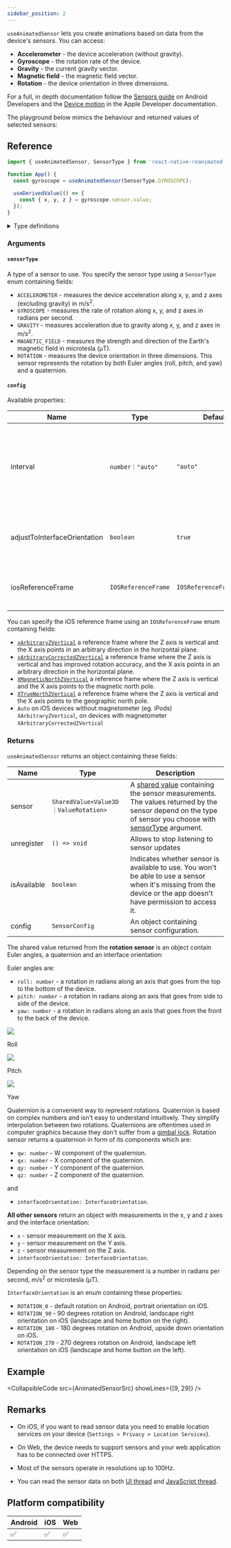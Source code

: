 ```yaml
---
sidebar_position: 2
---
```


`useAnimatedSensor` lets you create animations based on data from the device's sensors. You can access:

- **Accelerometer** - the device acceleration (without gravity).
- **Gyroscope** - the rotation rate of the device.
- **Gravity** - the current gravity vector.
- **Magnetic field** - the magnetic field vector.
- **Rotation** - the device orientation in three dimensions.

For a full, in depth documentation follow the [Sensors guide](https://developer.android.com/guide/topics/sensors/sensors_overview) on Android Developers and the [Device motion](https://developer.apple.com/documentation/coremotion/getting_processed_device-motion_data) in the Apple Developer documentation.

The playground below mimics the behaviour and returned values of selected sensors:


<InteractivePlayground usePlayground={useAnimatedSensorPlayground} />

## Reference

```javascript
import { useAnimatedSensor, SensorType } from 'react-native-reanimated';

function App() {
  const gyroscope = useAnimatedSensor(SensorType.GYROSCOPE);

  useDerivedValue(() => {
    const { x, y, z } = gyroscope.sensor.value;
  });
}
```

<details>
<summary>Type definitions</summary>

```typescript
// --- Function declaration ---

function useAnimatedSensor(
  sensorType: SensorType,
  config?: Partial<SensorConfig>
): AnimatedSensor<ValueRotation | Value3D>;

// --- Configuration types ---

enum SensorType {
  ACCELEROMETER = 1,
  GYROSCOPE = 2,
  GRAVITY = 3,
  MAGNETIC_FIELD = 4,
  ROTATION = 5,
}

type SensorConfig = {
  interval: number | 'auto';
  adjustToInterfaceOrientation: boolean;
  iosReferenceFrame: IOSReferenceFrame;
};

enum IOSReferenceFrame {
  XArbitraryZVertical,
  XArbitraryCorrectedZVertical,
  XMagneticNorthZVertical,
  XTrueNorthZVertical,
  Auto,
}

// --- Return types ---

type AnimatedSensor<T extends Value3D | ValueRotation> = {
  sensor: SharedValue<T>;
  unregister: () => void;
  isAvailable: boolean;
  config: SensorConfig;
};

type Value3D = {
  x: number;
  y: number;
  z: number;
  interfaceOrientation: InterfaceOrientation;
};

type ValueRotation = {
  qw: number;
  qx: number;
  qy: number;
  qz: number;
  yaw: number;
  pitch: number;
  roll: number;
  interfaceOrientation: InterfaceOrientation;
};

enum InterfaceOrientation {
  ROTATION_0 = 0,
  ROTATION_90 = 90,
  ROTATION_180 = 180,
  ROTATION_270 = 270,
}
```

</details>

### Arguments

#### `sensorType`

A type of a sensor to use. You specify the sensor type using a `SensorType` enum containing fields:

- `ACCELEROMETER` - measures the device acceleration along x, y, and z axes (excluding gravity) in m/s<sup>2</sup>.
- `GYROSCOPE` - measures the rate of rotation along x, y, and z axes in radians per second.
- `GRAVITY` - measures acceleration due to gravity along x, y, and z axes in m/s<sup>2</sup>.
- `MAGNETIC_FIELD` - measures the strength and direction of the Earth's magnetic field in microtesla (μT).
- `ROTATION` - measures the device orientation in three dimensions. This sensor represents the rotation by both Euler angles (roll, pitch, and yaw) and a quaternion.

#### `config` <Optional />

Available properties:

| Name                         | Type                | Default                  | Description                                                                                      |
| ---------------------------- | ------------------- | ------------------------ | ------------------------------------------------------------------------------------------------ |
| interval                     | `number｜"auto"`    | `"auto"`                 | Time in milliseconds between sensor readings. `"auto"` matches the device's screen refresh rate. |
| adjustToInterfaceOrientation | `boolean`           | `true`                   | Whether to adjust measurements to the current interface orientation.                             |
| iosReferenceFrame            | `IOSReferenceFrame` | `IOSReferenceFrame.Auto` | The frame of reference for device's sensors on iOS.                                              |

You can specify the iOS reference frame using an `IOSReferenceFrame` enum containing fields:

- [`xArbitraryZVertical`](https://developer.apple.com/documentation/coremotion/cmattitudereferenceframe/1615953-xarbitraryzvertical) a reference frame where the Z axis is vertical and the X axis points in an arbitrary direction in the horizontal plane.
- [`xArbitraryCorrectedZVertical`](https://developer.apple.com/documentation/coremotion/cmattitudereferenceframe/1615969-xarbitrarycorrectedzvertical) a reference frame where the Z axis is vertical and has improved rotation accuracy, and the X axis points in an arbitrary direction in the horizontal plane.
- [`XMagneticNorthZVertical`](https://developer.apple.com/documentation/coremotion/cmattitudereferenceframe/1616123-xmagneticnorthzvertical) a reference frame where the Z axis is vertical and the X axis points to the magnetic north pole.
- [`XTrueNorthZVertical`](https://developer.apple.com/documentation/coremotion/cmattitudereferenceframe/1616019-xtruenorthzvertical) a reference frame where the Z axis is vertical and the X axis points to the geographic north pole.
- `Auto` on iOS devices without magnetometer (eg. iPods) `XArbitraryZVertical`, on devices with magnetometer `XArbitraryCorrectedZVertical`

### Returns

`useAnimatedSensor` returns an object containing these fields:

| Name        | Type                                  | Description                                                                                                                                                                                                                                     |
| ----------- | ------------------------------------- | ----------------------------------------------------------------------------------------------------------------------------------------------------------------------------------------------------------------------------------------------- |
| sensor      | `SharedValue<Value3D｜ValueRotation>` | A [shared value](/docs/fundamentals/glossary#shared-value) containing the sensor measurements. The values returned by the sensor depend on the type of sensor you choose with [sensorType](/docs/device/useAnimatedSensor#sensortype) argument. |
| unregister  | `() => void`                          | Allows to stop listening to sensor updates                                                                                                                                                                                                      |
| isAvailable | `boolean`                             | Indicates whether sensor is available to use. You won't be able to use a sensor when it's missing from the device or the app doesn't have permission to access it.                                                                              |
| config      | `SensorConfig`                        | An object containing sensor configuration.                                                                                                                                                                                                      |

The shared value returned from the **rotation sensor** is an object contain Euler angles, a quaternion and an interface orientation:

Euler angles are:

- `roll: number` - a rotation in radians along an axis that goes from the top to the bottom of the device.
- `pitch: number` - a rotation in radians along an axis that goes from side to side of the device.
- `yaw: number` - a rotation in radians along an axis that goes from the front to the back of the device.


<div style={{display: "flex", justifyContent: "center", textAlign: "center"}}>

<div style={{ maxWidth: 200 }}>
  <img src={useBaseUrl('/img/rotation/roll.gif')} />
  <p>Roll</p>
</div>
<div style={{ maxWidth: 200 }}>
  <img src={useBaseUrl('/img/rotation/pitch.gif')} />
  <p>Pitch</p>
</div>
<div style={{ maxWidth: 200 }}>
  <img src={useBaseUrl('/img/rotation/yaw.gif')} />
  <p>Yaw</p>
</div>

</div>

Quaternion is a convenient way to represent rotations. Quaternion is based on complex numbers and isn't easy to understand intuitively. They simplify interpolation between two rotations.
Quaternions are oftentimes used in computer graphics because they don't suffer from a [gimbal lock](https://en.wikipedia.org/wiki/Gimbal_lock). Rotation sensor returns a quaternion in form of its components which are:

- `qw: number` - W component of the quaternion.
- `qx: number` - X component of the quaternion.
- `qy: number` - Y component of the quaternion.
- `qz: number` - Z component of the quaternion.

and

- `interfaceOrientation: InterfaceOrientation`.

**All other sensors** return an object with measurements in the x, y and z axes and the interface orientation:

- `x` - sensor measurement on the X axis.
- `y` - sensor measurement on the Y axis.
- `z` - sensor measurement on the Z axis.
- `interfaceOrientation: InterfaceOrientation`.

Depending on the sensor type the measurement is a number in radians per second, m/s<sup>2</sup> or microtesla (μT).

`InterfaceOrientation` is an enum containing these properties:

- `ROTATION_0` - default rotation on Android, portrait orientation on iOS.
- `ROTATION_90` - 90 degrees rotation on Android, landscape right orientation on iOS (landscape and home button on the right).
- `ROTATION_180` - 180 degrees rotation on Android, upside down orientation on iOS.
- `ROTATION_270` - 270 degrees rotation on Android, landscape left orientation on iOS (landscape and home button on the left).

## Example


<CollapsibleCode src={AnimatedSensorSrc} showLines={[9, 29]} />

## Remarks

- On iOS, if you want to read sensor data you need to enable location services on your device (`Settings > Privacy > Location Services`).

- On Web, the device needs to support sensors and your web application has to be connected over HTTPS.

- Most of the sensors operate in resolutions up to 100Hz.

- You can read the sensor data on both [UI thread](/docs/fundamentals/glossary#ui-thread) and [JavaScript thread](/docs/fundamentals/glossary#javascript-thread).

## Platform compatibility

<div className="compatibility">

| Android | iOS | Web |
| ------- | --- | --- |
| ✅      | ✅  | ✅  |

</div>
